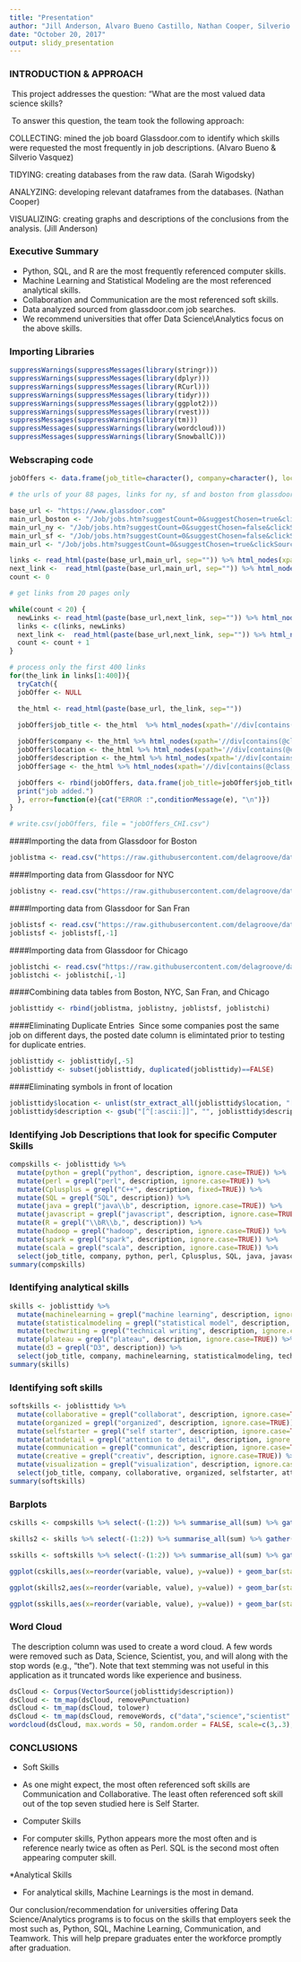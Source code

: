 ---
title: "Presentation"
author: "Jill Anderson, Alvaro Bueno Castillo, Nathan Cooper, Silverio Vasquez, Sarah Wigodsky"
date: "October 20, 2017"
output: slidy_presentation
---

### INTRODUCTION & APPROACH 
\n\ This project addresses the question: "What are the most valued data science skills? 

\n\ To answer this question, the team took the following approach:

COLLECTING: mined the job board Glassdoor.com to identify which skills were requested the most frequently in job descriptions. (Alvaro Bueno & Silverio Vasquez)

TIDYING: creating databases from the raw data. (Sarah Wigodsky)

ANALYZING: developing relevant dataframes from the databases. (Nathan Cooper)

VISUALIZING: creating graphs and descriptions of the conclusions from the analysis. (Jill Anderson)

### Executive Summary


* Python, SQL, and R are the most frequently referenced computer skills.
* Machine Learning and Statistical Modeling are the most referenced analytical skills.
* Collaboration and Communication are the most referenced soft skills.
* Data analyzed sourced from glassdoor.com job searches.
* We recommend universities that offer Data Science\\Analytics focus on the above skills.



### Importing Libraries
```{r libraries, eval=TRUE}
suppressWarnings(suppressMessages(library(stringr)))
suppressWarnings(suppressMessages(library(dplyr)))
suppressWarnings(suppressMessages(library(RCurl)))
suppressWarnings(suppressMessages(library(tidyr)))
suppressWarnings(suppressMessages(library(ggplot2)))
suppressWarnings(suppressMessages(library(rvest)))
suppressMessages(suppressWarnings(library(tm)))
suppressMessages(suppressWarnings(library(wordcloud)))
suppressMessages(suppressWarnings(library(SnowballC)))
```

### Webscraping code
```{r webscrape, eval=FALSE}

jobOffers <- data.frame(job_title=character(), company=character(), location=character(), description=character(), age=character())

# the urls of your 88 pages, links for ny, sf and boston from glassdoor

base_url <- "https://www.glassdoor.com"
main_url_boston <- "/Job/jobs.htm?suggestCount=0&suggestChosen=true&clickSource=searchBtn&typedKeyword=data+sc&sc.keyword=data+scientist&locT=C&locId=1154532&jobType="
main_url_ny <- "/Job/jobs.htm?suggestCount=0&suggestChosen=false&clickSource=searchBtn&typedKeyword=data+scientist&sc.keyword=data+scientist&locT=C&locId=1132348&jobType="
main_url_sf <- "/Job/jobs.htm?suggestCount=0&suggestChosen=false&clickSource=searchBtn&typedKeyword=data+scientist&sc.keyword=data+scientist&locT=C&locId=1147401&jobType="
main_url <- "/Job/jobs.htm?suggestCount=0&suggestChosen=true&clickSource=searchBtn&typedKeyword=data+sci&sc.keyword=data+scientist&locT=C&locId=1128808&jobType="

links <- read_html(paste(base_url,main_url, sep="")) %>% html_nodes(xpath='//a[contains(@class, "jobLink")]')  %>% xml_attr("href")
next_link <-  read_html(paste(base_url,main_url, sep="")) %>% html_nodes(xpath='//li[contains(@class, "next")]//a')  %>% xml_attr("href")
count <- 0

# get links from 20 pages only

while(count < 20) {
  newLinks <- read_html(paste(base_url,next_link, sep="")) %>% html_nodes(xpath='//a[contains(@class, "jobLink")]')  %>% xml_attr("href")
  links <- c(links, newLinks)
  next_link <-  read_html(paste(base_url,next_link, sep="")) %>% html_nodes(xpath='//li[contains(@class, "next")]//a')  %>% xml_attr("href")
  count <- count + 1
}

# process only the first 400 links
for(the_link in links[1:400]){
  tryCatch({
  jobOffer <- NULL

  the_html <- read_html(paste(base_url, the_link, sep=""))

  jobOffer$job_title <- the_html  %>% html_nodes(xpath='//div[contains(@class, "header")]//h2') %>% html_text()
  
  jobOffer$company <- the_html %>% html_nodes(xpath='//div[contains(@class, "header")]//span[contains(@class, "ib padRtSm")]') %>% html_text()
  jobOffer$location <- the_html %>% html_nodes(xpath='//div[contains(@class, "header")]//span[contains(@class, "subtle ib")]') %>% html_text()
  jobOffer$description <- the_html %>% html_nodes(xpath='//div[contains(@class, "jobDescriptionContent")]') %>% html_text()
  jobOffer$age <- the_html %>% html_nodes(xpath='//div[contains(@class, "cell alignRt showDesk")]//span[contains(@class, "minor nowrap")]') %>% html_text()

  jobOffers <- rbind(jobOffers, data.frame(job_title=jobOffer$job_title, company=jobOffer$company, location=jobOffer$location, description=jobOffer$description, age=jobOffer$age))
  print("job added.")
  }, error=function(e){cat("ERROR :",conditionMessage(e), "\n")})
}

# write.csv(jobOffers, file = "jobOffers_CHI.csv")
``` 

####Importing the data from Glassdoor for Boston
```{r importingdataMA, eval=TRUE}
joblistma <- read.csv("https://raw.githubusercontent.com/delagroove/dataScience/master/jobOffers_final_with_dupes_reduced.csv", stringsAsFactors = FALSE)
```

####Importing data from Glassdoor for NYC
```{r importingdataNY, eval=TRUE}
joblistny <- read.csv("https://raw.githubusercontent.com/delagroove/dataScience/master/jobOffers_ny.csv", stringsAsFactors=FALSE)
```

####Importing data from Glassdoor for San Fran
```{r importingdataSF, eval=TRUE}
joblistsf <- read.csv("https://raw.githubusercontent.com/delagroove/dataScience/master/jobOffers_SF.csv", stringsAsFactors=FALSE)
joblistsf <- joblistsf[,-1]
```

####Importing data from Glassdoor for Chicago
```{r importingdataChi, eval=TRUE}
joblistchi <- read.csv("https://raw.githubusercontent.com/delagroove/dataScience/master/jobOffers_CHI.csv", stringsAsFactors=FALSE)
joblistchi <- joblistchi[,-1]
```

####Combining data tables from Boston, NYC, San Fran, and Chicago
```{r combining-data, eval=TRUE}
joblisttidy <- rbind(joblistma, joblistny, joblistsf, joblistchi)
```


####Eliminating Duplicate Entries
\n\ Since some companies post the same job on different days, the posted date column is elimintated prior to testing for duplicate entries.
```{r eliminate_duplicates, eval=TRUE}
joblisttidy <- joblisttidy[,-5]
joblisttidy <- subset(joblisttidy, duplicated(joblisttidy)==FALSE)
```

####Eliminating symbols in front of location
```{r location, eval = TRUE}
joblisttidy$location <- unlist(str_extract_all(joblisttidy$location, "[[:upper:]]{1}[[:lower:]]{2,}, [[:alpha:]]{2}|[[:upper:]]{1}[[:lower:]]{2,} [[:alpha:]]{2,}, [[:alpha:]]{2}"))
joblisttidy$description <- gsub("[^[:ascii:]]", "", joblisttidy$description, perl=T)
```

### Identifying Job Descriptions that look for specific Computer Skills
```{r computerskills, eval=TRUE}
compskills <- joblisttidy %>%
  mutate(python = grepl("python", description, ignore.case=TRUE)) %>%
  mutate(perl = grepl("perl", description, ignore.case=TRUE)) %>%
  mutate(Cplusplus = grepl("C++", description, fixed=TRUE)) %>%
  mutate(SQL = grepl("SQL", description)) %>%
  mutate(java = grepl("java\\b", description, ignore.case=TRUE)) %>%
  mutate(javascript = grepl("javascript", description, ignore.case=TRUE)) %>%
  mutate(R = grepl("\\bR\\b,", description)) %>%
  mutate(hadoop = grepl("hadoop", description, ignore.case=TRUE)) %>%
  mutate(spark = grepl("spark", description, ignore.case=TRUE)) %>%
  mutate(scala = grepl("scala", description, ignore.case=TRUE)) %>%
  select(job_title, company, python, perl, Cplusplus, SQL, java, javascript, R, hadoop, spark, scala)
summary(compskills)

```

### Identifying analytical skills
```{r analytical-skills, eval=TRUE}
skills <- joblisttidy %>%
  mutate(machinelearning = grepl("machine learning", description, ignore.case=TRUE)) %>%
  mutate(statisticalmodeling = grepl("statistical model", description, ignore.case=TRUE)) %>%
  mutate(techwriting = grepl("technical writing", description, ignore.case=TRUE)) %>%
  mutate(plateau = grepl("plateau", description, ignore.case=TRUE)) %>%
  mutate(d3 = grepl("D3", description)) %>%
  select(job_title, company, machinelearning, statisticalmodeling, techwriting, plateau, d3)
summary(skills)  

```

### Identifying soft skills
```{r soft-skills, eval=TRUE}
softskills <- joblisttidy %>%
  mutate(collaborative = grepl("collaborat", description, ignore.case=TRUE)) %>%
  mutate(organized = grepl("organized", description, ignore.case=TRUE)) %>%
  mutate(selfstarter = grepl("self starter", description, ignore.case=TRUE)) %>%
  mutate(attndetail = grepl("attention to detail", description, ignore.case=TRUE)) %>%
  mutate(communication = grepl("communicat", description, ignore.case=TRUE)) %>%
  mutate(creative = grepl("creativ", description, ignore.case=TRUE)) %>%
  mutate(visualization = grepl("visualization", description, ignore.case=TRUE)) %>%
  select(job_title, company, collaborative, organized, selfstarter, attndetail, communication, creative, visualization)
summary(softskills)  

```

### Barplots
```{r bars}
cskills <- compskills %>% select(-(1:2)) %>% summarise_all(sum) %>% gather(variable,value) %>% arrange(desc(value))

skills2 <- skills %>% select(-(1:2)) %>% summarise_all(sum) %>% gather(variable,value) %>% arrange(desc(value))

sskills <- softskills %>% select(-(1:2)) %>% summarise_all(sum) %>% gather(variable,value) %>% arrange(desc(value))

ggplot(cskills,aes(x=reorder(variable, value), y=value)) + geom_bar(stat='identity',fill="steelblue") + xlab('') + ylab('Count') + labs(title='Computer Skills') + coord_flip() + theme_minimal()

ggplot(skills2,aes(x=reorder(variable, value), y=value)) + geom_bar(stat='identity',fill="steelblue") + xlab('') + ylab('Count') + labs(title='Analytical Skills') + coord_flip() + theme_minimal()

ggplot(sskills,aes(x=reorder(variable, value), y=value)) + geom_bar(stat='identity',fill="steelblue") + xlab('') + ylab('Count') + labs(title='Soft Skills') + coord_flip() + theme_minimal()

```

### Word Cloud
\n\ The description column was used to create a word cloud. A few words were removed such as Data, Science, Scientist, you, and will along with the stop words (e.g., "the"). Note that text stemming was not useful in this application as it truncated words like experience and business. 

```{r cloud, eval=TRUE}
dsCloud <- Corpus(VectorSource(joblisttidy$description))
dsCloud <- tm_map(dsCloud, removePunctuation)
dsCloud <- tm_map(dsCloud, tolower)
dsCloud <- tm_map(dsCloud, removeWords, c("data","science","scientist" , "you" ,"will",stopwords('english')))
wordcloud(dsCloud, max.words = 50, random.order = FALSE, scale=c(3,.3),random.color = FALSE,colors=palette())
```

### CONCLUSIONS

* Soft Skills 
+ As one might expect, the most often referenced soft skills are Communication and Collaborative. The least often referenced soft skill out of the top seven studied here is Self Starter.

* Computer Skills 
+ For computer skills, Python appears more the most often and is reference nearly twice as often as Perl. SQL is the second most often appearing computer skill.

*Analytical Skills

+ For analytical skills, Machine Learnings is the most in demand.

Our conclusion/recommendation for universities offering Data Science/Analytics programs is to focus on the skills that employers seek the most such as, Python, SQL, Machine Learning, Communication, and Teamwork. This will help prepare graduates enter the workforce promptly after graduation.